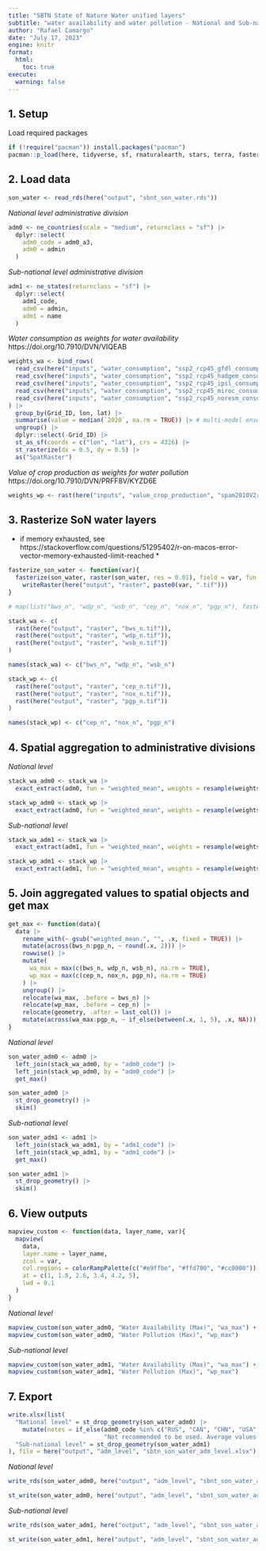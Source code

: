 ```yaml
---
title: "SBTN State of Nature Water unified layers"
subtitle: "water availability and water pollution - National and Sub-national level, weighted by water consumption / value of crop production"
author: "Rafael Camargo"
date: "July 17, 2023"
engine: knitr
format:
  html:
    toc: true
execute:
  warning: false    
---
```


## 1. Setup

Load required packages

```r
if (!require("pacman")) install.packages("pacman")
pacman::p_load(here, tidyverse, sf, rnaturalearth, stars, terra, fasterize, raster, purrr, exactextractr, skimr, mapview, openxlsx)
```

## 2. Load data

```r
son_water <- read_rds(here("output", "sbnt_son_water.rds"))
```

*National level administrative division*
```r
adm0 <- ne_countries(scale = "medium", returnclass = "sf") |> 
  dplyr::select(
    adm0_code = adm0_a3,
    adm0 = admin
  )
```

*Sub-national level administrative division*
```r
adm1 <- ne_states(returnclass = "sf") |> 
  dplyr::select(
    adm1_code,
    adm0 = admin,
    adm1 = name
  )
```

*Water consumption as weights for water availability* https://doi.org/10.7910/DVN/VIQEAB
```r
weights_wa <- bind_rows(
  read_csv(here("inputs", "water_consumption", "ssp2_rcp45_gfdl_consumption_sectors_annual", "cdtotal_km3peryr.csv")),
  read_csv(here("inputs", "water_consumption", "ssp2_rcp45_hadgem_consumption_sectors_annual", "cdtotal_km3peryr.csv")),
  read_csv(here("inputs", "water_consumption", "ssp2_rcp45_ipsl_consumption_sectors_annual", "cdtotal_km3peryr.csv")),
  read_csv(here("inputs", "water_consumption", "ssp2_rcp45_miroc_consumption_sectors_annual", "cdtotal_km3peryr.csv")),
  read_csv(here("inputs", "water_consumption", "ssp2_rcp45_noresm_consumption_sectors_annual", "cdtotal_km3peryr.csv"))
) |>
  group_by(Grid_ID, lon, lat) |> 
  summarise(value = median(`2020`, na.rm = TRUE)) |> # multi-model ensemble
  ungroup() |> 
  dplyr::select(-Grid_ID) |> 
  st_as_sf(coords = c("lon", "lat"), crs = 4326) |> 
  st_rasterize(dx = 0.5, dy = 0.5) |> 
  as("SpatRaster")
```

*Value of crop production as weights for water pollution* https://doi.org/10.7910/DVN/PRFF8V/KYZD6E
```r
weights_wp <- rast(here("inputs", "value_crop_production", "spam2010V2r0_global_V_agg_VP_CROP_A.tif"))
```

## 3. Rasterize SoN water layers

-   if memory exhausted, see https://stackoverflow.com/questions/51295402/r-on-macos-error-vector-memory-exhausted-limit-reached \*
```r
fasterize_son_water <- function(var){
  fasterize(son_water, raster(son_water, res = 0.01), field = var, fun = "max") |> 
    writeRaster(here("output", "raster", paste0(var, ".tif")))
}
```

```r
# map(list("bws_n", "wdp_n", "wsb_n", "cep_n", "nox_n", "pgp_n"), fasterize_son_water)
```

```r
stack_wa <- c(
  rast(here("output", "raster", "bws_n.tif")),
  rast(here("output", "raster", "wdp_n.tif")),
  rast(here("output", "raster", "wsb_n.tif"))
)

names(stack_wa) <- c("bws_n", "wdp_n", "wsb_n")
```

```r
stack_wp <- c(
  rast(here("output", "raster", "cep_n.tif")),
  rast(here("output", "raster", "nox_n.tif")),
  rast(here("output", "raster", "pgp_n.tif"))
)

names(stack_wp) <- c("cep_n", "nox_n", "pgp_n")
```

## 4. Spatial aggregation to administrative divisions

*National level*
```r
stack_wa_adm0 <- stack_wa |> 
  exact_extract(adm0, fun = "weighted_mean", weights = resample(weights_wa, stack_wa), default_weight = 0, append_cols = "adm0_code", progress = TRUE) 
```

```r
stack_wp_adm0 <- stack_wp |> 
  exact_extract(adm0, fun = "weighted_mean", weights = resample(weights_wp, stack_wp), default_weight = 0, append_cols = "adm0_code", progress = TRUE) 
```

*Sub-national level*
```r
stack_wa_adm1 <- stack_wa |> 
  exact_extract(adm1, fun = "weighted_mean", weights = resample(weights_wa, stack_wa), default_weight = 0, append_cols = "adm1_code", progress = TRUE) 
```

```r
stack_wp_adm1 <- stack_wp |> 
  exact_extract(adm1, fun = "weighted_mean", weights = resample(weights_wp, stack_wp), default_weight = 0, append_cols = "adm1_code", progress = TRUE) 
```

## 5. Join aggregated values to spatial objects and get max

```r
get_max <- function(data){
  data |> 
    rename_with(~ gsub("weighted_mean.", "", .x, fixed = TRUE)) |>
    mutate(across(bws_n:pgp_n, ~ round(.x, 2))) |> 
    rowwise() |> 
    mutate(
      wa_max = max(c(bws_n, wdp_n, wsb_n), na.rm = TRUE),
      wp_max = max(c(cep_n, nox_n, pgp_n), na.rm = TRUE)
    ) |> 
    ungroup() |> 
    relocate(wa_max, .before = bws_n) |>
    relocate(wp_max, .before = cep_n) |>
    relocate(geometry, .after = last_col()) |> 
    mutate(across(wa_max:pgp_n, ~ if_else(between(.x, 1, 5), .x, NA)))
}
```

*National level*
```r
son_water_adm0 <- adm0 |> 
  left_join(stack_wa_adm0, by = "adm0_code") |>
  left_join(stack_wp_adm0, by = "adm0_code") |>
  get_max()
```

```r
son_water_adm0 |> 
  st_drop_geometry() |> 
  skim()
```

*Sub-national level*
```r
son_water_adm1 <- adm1 |> 
  left_join(stack_wa_adm1, by = "adm1_code") |>
  left_join(stack_wp_adm1, by = "adm1_code") |>
  get_max()
```

```r
son_water_adm1 |> 
  st_drop_geometry() |> 
  skim()
```

## 6. View outputs

```r
mapview_custom <- function(data, layer_name, var){
  mapview(
    data,
    layer.name = layer_name,
    zcol = var,
    col.regions = colorRampPalette(c("#e9ffbe", "#ffd700", "#cc0000")), # "#e60000"
    at = c(1, 1.8, 2.6, 3.4, 4.2, 5),
    lwd = 0.1
  )
}
```

*National level*
```r
mapview_custom(son_water_adm0, "Water Availability (Max)", "wa_max") +
mapview_custom(son_water_adm0, "Water Pollution (Max)", "wp_max")
```

*Sub-national level*
```r
mapview_custom(son_water_adm1, "Water Availability (Max)", "wa_max") +
mapview_custom(son_water_adm1, "Water Pollution (Max)", "wp_max")
```

## 7. Export

```r
write.xlsx(list(
  "National level" = st_drop_geometry(son_water_adm0) |> 
    mutate(notes = if_else(adm0_code %in% c("RUS", "CAN", "CHN", "USA", "BRA", "AUS", "IND", "ARG", "KAZ", "DZA"),
                           "Not recommended to be used. Average values for such large country are meaningless. Use values from sub-national level instead.", NA)), 
  "Sub-national level" = st_drop_geometry(son_water_adm1)
), file = here("output", "adm_level", "sbtn_son_water_adm_level.xlsx"), rowNames = FALSE)
```

*National level*
```r
write_rds(son_water_adm0, here("output", "adm_level", "sbnt_son_water_adm0.rds"))
```

```r
st_write(son_water_adm0, here("output", "adm_level", "sbnt_son_water_adm0.shp"), layer_options = "ENCODING=UTF-8", delete_layer = TRUE)
```

*Sub-national level*
```r
write_rds(son_water_adm1, here("output", "adm_level", "sbnt_son_water_adm1.rds"))
```

```r
st_write(son_water_adm1, here("output", "adm_level", "sbnt_son_water_adm1.shp"), layer_options = "ENCODING=UTF-8", delete_layer = TRUE)
```
